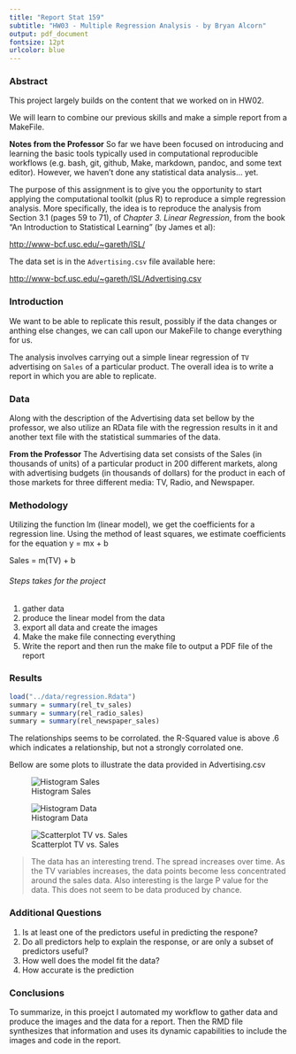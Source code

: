 ```yaml
---
title: "Report Stat 159"
subtitle: "HW03 - Multiple Regression Analysis - by Bryan Alcorn"
output: pdf_document
fontsize: 12pt
urlcolor: blue
---
```


### Abstract

This project largely builds on the content that we worked on in HW02.

We will learn to combine our previous skills and make a simple report from a MakeFile.

**Notes from the Professor**
So far we have been focused on introducing and learning the basic tools
typically used in computational reproducible workflows (e.g. bash, git, github,
Make, markdown, pandoc, and some text editor). However, we haven't done any
statistical data analysis... yet.

The purpose of this assignment is to give you the opportunity to start applying
the computational toolkit (plus R) to reproduce a simple regression analysis.
More specifically, the idea is to reproduce the analysis from Section 3.1
(pages 59 to 71), of _Chapter 3. Linear Regression_,
from the book "An Introduction to Statistical Learning" (by James et al):

[http://www-bcf.usc.edu/~gareth/ISL/](http://www-bcf.usc.edu/~gareth/ISL/)

The data set is in the `Advertising.csv` file available here:

[http://www-bcf.usc.edu/~gareth/ISL/Advertising.csv](http://www-bcf.usc.edu/~gareth/ISL/Advertising.csv)



### Introduction

We want to be able to replicate this result, possibly if the data changes or anthing else changes, we can call upon our MakeFile to change everything for us.

The analysis involves carrying out a simple linear regression of `TV`
advertising on `Sales` of a particular product. The overall idea is to write a
report in which you are able to replicate.

### Data

Along with the description of the Advertising data set bellow by the professor, we also utilize an RData file with the regression results in it and another text file with the statistical summaries of the data.

**From the Professor**
The Advertising data set consists of the Sales (in thousands of units) of a particular product in 200 different markets, along with advertising budgets (in thousands of dollars) for the product in each of those markets for three different media: TV, Radio, and Newspaper.

### Methodology

Utilizing the function lm (linear model), we get the coefficients for a regression line. Using the method of least squares, we estimate coefficients for the equation y = mx + b

Sales = m(TV) + b

###### Steps takes for the project
   1. gather data
   2. produce the linear model from the data
   3. export all data and create the images
   4. Make the make file connecting everything
   5. Write the report and then run the make file to output a PDF file of the report

### Results

```r
load("../data/regression.Rdata")
summary = summary(rel_tv_sales)
summary = summary(rel_radio_sales)
summary = summary(rel_newspaper_sales)

```


The relationships seems to be corrolated. the R-Squared value is above .6 which indicates a relationship, but not a strongly corrolated one.

Bellow are some plots to illustrate the data provided in Advertising.csv

![Histogram Sales](../images/histogram-sales.png)


![Histogram Data](../images/histogram-tv.png)


![Scatterplot TV vs. Sales](../images/scatterplot-tv-sales.png)

> The data has an interesting trend. The spread increases over time. As the TV variables increases, the data points become less concentrated around the sales data. Also interesting is the large P value for the data. This does not seem to be data produced by chance.


### Additional Questions

1. Is at least one of the predictors useful in predicting the respone?
2. Do all predictors help to explain the response, or are only a subset of predictors useful?
3. How well does the model fit the data?
4. How accurate is the prediction


### Conclusions


To summarize, in this proejct I automated my workflow to gather data and produce the images and the data for a report. Then the RMD file synthesizes that information and uses its dynamic capabilities to include the images and code in the report.
